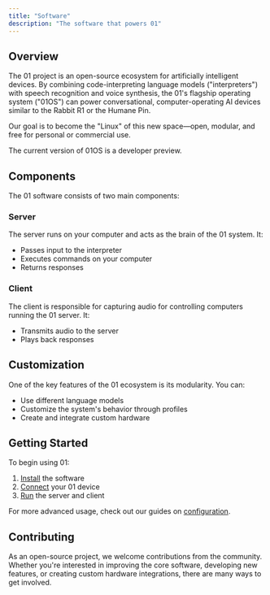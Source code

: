 ```yaml
---
title: "Software"
description: "The software that powers 01"
---
```


## Overview

The 01 project is an open-source ecosystem for artificially intelligent devices. By combining code-interpreting language models ("interpreters") with speech recognition and voice synthesis, the 01's flagship operating system ("01OS") can power conversational, computer-operating AI devices similar to the Rabbit R1 or the Humane Pin.

Our goal is to become the "Linux" of this new space—open, modular, and free for personal or commercial use.

<Note>The current version of 01OS is a developer preview.</Note>

## Components

The 01 software consists of two main components:

### Server

The server runs on your computer and acts as the brain of the 01 system. It:

- Passes input to the interpreter
- Executes commands on your computer
- Returns responses

### Client

The client is responsible for capturing audio for controlling computers running the 01 server. It:

- Transmits audio to the server
- Plays back responses

## Customization

One of the key features of the 01 ecosystem is its modularity. You can:

- Use different language models
- Customize the system's behavior through profiles
- Create and integrate custom hardware

## Getting Started

To begin using 01:

1. [Install](/software/installation) the software
2. [Connect](/software/connect) your 01 device
3. [Run](/software/run) the server and client

For more advanced usage, check out our guides on [configuration](/software/configure).

## Contributing

As an open-source project, we welcome contributions from the community. Whether you're interested in improving the core software, developing new features, or creating custom hardware integrations, there are many ways to get involved.
